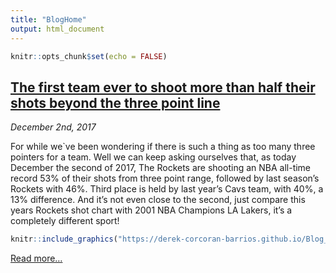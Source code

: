 ```yaml
---
title: "BlogHome"
output: html_document
---
```


```r
knitr::opts_chunk$set(echo = FALSE)
```

## [The first team ever to shoot more than half their shots beyond the three point line](https://derek-corcoran-barrios.github.io/Blog)

*December 2nd, 2017*

For while we`ve been wondering if there is such a thing as too many three pointers for a team. Well we can keep asking ourselves that, as today December the second of 2017, The Rockets are shooting an NBA all-time record 53% of their shots from three point range, followed by last season's Rockets with 46%. Third place is held by last year’s Cavs team, with 40%, a 13% difference. And it's not even close to the second, just compare this years Rockets shot chart with 2001 NBA Champions LA Lakers, it's a completely different sport!

```r
knitr::include_graphics("https://derek-corcoran-barrios.github.io/Blog_files/figure-html/unnamed-chunk-3-1.png")
```

[Read more...](https://derek-corcoran-barrios.github.io/Blog)